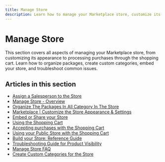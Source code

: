 ```yaml
---
title: Manage Store
description: Learn how to manage your Marketplace store, customize its appearance, organize packages, and process purchases.
---
```


# Manage Store

This section covers all aspects of managing your Marketplace store, from customizing its appearance to processing purchases through the shopping cart. Learn how to organize packages, create custom categories, embed your store, and troubleshoot common issues.

## Articles in this section

- [Assign a Salesperson to the Store](/marketplace/manage-store/assign-a-salesperson-to-the-store)
- [Manage Store - Overview](/marketplace/manage-store/manage-store-overview)
- [Organize The Packages In All Category In The Store](/marketplace/manage-store/organize-the-packages-in-all-category-in-the-store)
- [Marketplace | Customize the Store Appearance & Settings](/marketplace/manage-store/marketplace-customize-the-store-appearance-settings)
- [Embed or Share your Store](/marketplace/manage-store/embed-or-share-your-store)
- [Using the Shopping Cart](/marketplace/manage-store/using-the-shopping-cart)
- [Accepting purchases with the Shopping Cart](/marketplace/manage-store/accepting-purchases-with-the-shopping-cart)
- [Using your Public Store with the Shopping Cart](/marketplace/manage-store/using-your-public-store-with-the-shopping-cart)
- [Build your Store: Reference Guide](/marketplace/manage-store/build-your-store-reference-guide)
- [Troubleshooting Guide for Product Visibility](/marketplace/manage-store/troubleshooting-guide-for-product-visibility)
- [Manage Store FAQ](/marketplace/manage-store/manage-store-faq)
- [Create Custom Categories for the Store](/marketplace/manage-store/create-custom-categories-for-the-store)